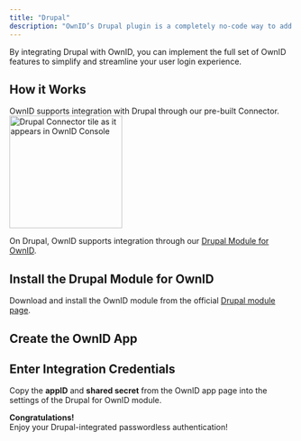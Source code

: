 ```yaml
---
title: "Drupal"
description: "OwnID’s Drupal plugin is a completely no-code way to add passwordless authentication to your Drupal website with a few clicks."
---
```




By integrating Drupal with OwnID, you can implement the full set of OwnID features to simplify and streamline your user login experience.

## How it Works

OwnID supports integration with Drupal through our pre-built Connector. 
<img src="/images/oi-tile-drup.png" width="200"  alt=" Drupal Connector  tile as it appears in OwnID Console"></img>

On Drupal, OwnID supports integration through our [Drupal Module for OwnID](https://www.drupal.org/project/ownid).

<UserDataSnippet/>

## Install the Drupal Module for OwnID
Download and install the OwnID module from the official [Drupal module page](https://www.drupal.org/project/ownid).

## Create the OwnID App

<BuildAppSnippet connector_name="Drupal"/>

## Enter Integration Credentials
Copy the **appID** and **shared secret** from the OwnID app page into the settings of the Drupal for OwnID module.

<Check>**Congratulations!**   
Enjoy your Drupal-integrated passwordless authentication!</Check>

<NextStepsSnippet/>

